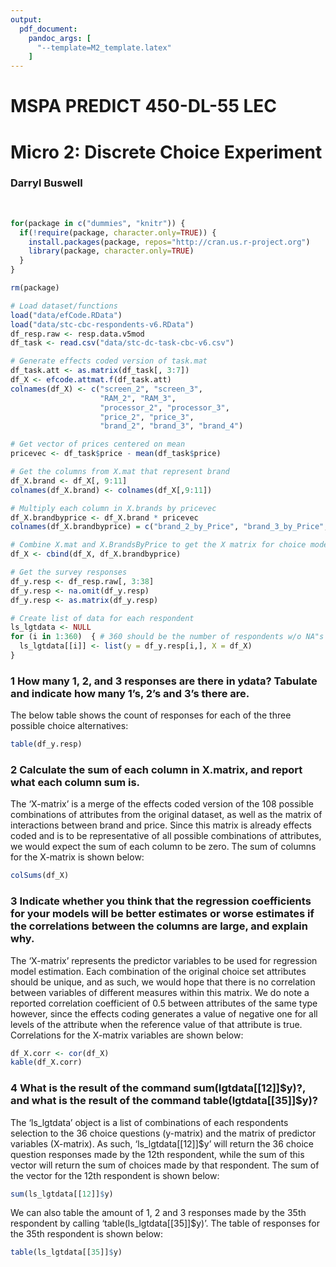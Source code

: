 ```yaml
---
output: 
  pdf_document:
    pandoc_args: [
      "--template=M2_template.latex"
    ]
---
```

# MSPA PREDICT 450-DL-55 LEC 
# Micro 2: Discrete Choice Experiment
### Darryl Buswell

&nbsp;

```r
for(package in c("dummies", "knitr")) {
  if(!require(package, character.only=TRUE)) {
    install.packages(package, repos="http://cran.us.r-project.org")
    library(package, character.only=TRUE)
  }
}

rm(package)
```

```r
# Load dataset/functions
load("data/efCode.RData")
load("data/stc-cbc-respondents-v6.RData")
df_resp.raw <- resp.data.v5mod
df_task <- read.csv("data/stc-dc-task-cbc-v6.csv")

# Generate effects coded version of task.mat
df_task.att <- as.matrix(df_task[, 3:7])
df_X <- efcode.attmat.f(df_task.att)
colnames(df_X) <- c("screen_2", "screen_3", 
                    "RAM_2", "RAM_3", 
                    "processor_2", "processor_3", 
                    "price_2", "price_3", 
                    "brand_2", "brand_3", "brand_4")

# Get vector of prices centered on mean
pricevec <- df_task$price - mean(df_task$price)

# Get the columns from X.mat that represent brand
df_X.brand <- df_X[, 9:11]
colnames(df_X.brand) <- colnames(df_X[,9:11])

# Multiply each column in X.brands by pricevec
df_X.brandbyprice <- df_X.brand * pricevec
colnames(df_X.brandbyprice) = c("brand_2_by_Price", "brand_3_by_Price", "brand_4_by_Price")

# Combine X.mat and X.BrandsByPrice to get the X matrix for choice modelling
df_X <- cbind(df_X, df_X.brandbyprice)

# Get the survey responses
df_y.resp <- df_resp.raw[, 3:38]
df_y.resp <- na.omit(df_y.resp)
df_y.resp <- as.matrix(df_y.resp)

# Create list of data for each respondent
ls_lgtdata <- NULL
for (i in 1:360)  { # 360 should be the number of respondents w/o NA"s
  ls_lgtdata[[i]] <- list(y = df_y.resp[i,], X = df_X)
}
```

### 1 How many 1, 2, and 3 responses are there in ydata? Tabulate and indicate how many 1's, 2's and 3's there are.

The below table shows the count of responses for each of the three possible choice alternatives:

```r
table(df_y.resp)
```

### 2 Calculate the sum of each column in X.matrix, and report what each column sum is.

The 'X-matrix' is a merge of the effects coded version of the 108 possible combinations of attributes from the original dataset, as well as the matrix of interactions between brand and price. Since this matrix is already effects coded and is to be representative of all possible combinations of attributes, we would expect the sum of each column to be zero. The sum of columns for the X-matrix is shown below:

```r
colSums(df_X)
```

### 3 Indicate whether you think that the regression coefficients for your models will be better estimates or worse estimates if the correlations between the columns are large, and explain why.

The 'X-matrix' represents the predictor variables to be used for regression model estimation. Each combination of the original choice set attributes should be unique, and as such, we would hope that there is no correlation between variables of different measures within this matrix. We do note a reported correlation coefficient of 0.5 between attributes of the same type however, since the effects coding generates a value of negative one for all levels of the attribute when the reference value of that attribute is true. Correlations for the X-matrix variables are shown below:

```r
df_X.corr <- cor(df_X)
kable(df_X.corr)
```

### 4 What is the result of the command sum(lgtdata[[12]]\$y)?, and what is the result of the command table(lgtdata[[35]]\$y)?

The 'ls_lgtdata' object is a list of combinations of each respondents selection to the 36 choice questions (y-matrix) and the matrix of predictor variables (X-matrix). As such, 'ls_lgtdata[[12]]\$y' will return the 36 choice question responses made by the 12th respondent, while the sum of this vector will return the sum of choices made by that respondent. The sum of the vector for the 12th respondent is shown below:

```r
sum(ls_lgtdata[[12]]$y)
```

We can also table the amount of 1, 2 and 3 responses made by the 35th respondent by calling 'table(ls_lgtdata[[35]]$y)'. The table of responses for the 35th respondent is shown below:

```r
table(ls_lgtdata[[35]]$y)
```